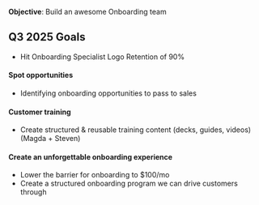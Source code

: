 **Objective**: Build an awesome Onboarding team

## Q3 2025 Goals

  - Hit Onboarding Specialist Logo Retention of 90%

#### Spot opportunities
- Identifying onboarding opportunities to pass to sales 

#### Customer training
- Create structured & reusable training content (decks, guides, videos) (Magda + Steven)

#### Create an unforgettable onboarding experience
- Lower the barrier for onboarding to $100/mo
- Create a structured onboarding program we can drive customers through 
